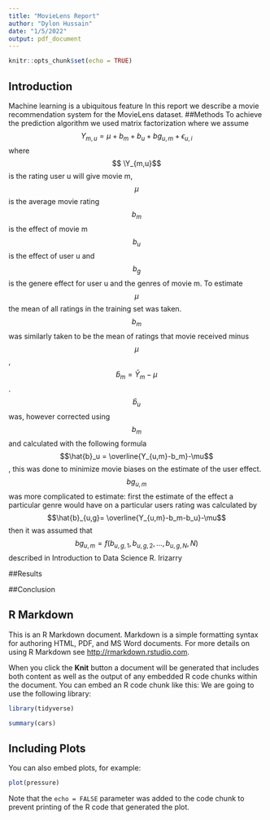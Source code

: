 ```yaml
---
title: "MovieLens Report"
author: "Dylon Hussain"
date: "1/5/2022"
output: pdf_document
---
```


```r
knitr::opts_chunk$set(echo = TRUE)
```
## Introduction
Machine learning is a ubiquitous feature  In this report we describe a movie recommendation system for the MovieLens dataset.
##Methods
To achieve the prediction algorithm we used matrix factorization where we assume
$$ Y_{m,u} = \mu + b_m + b_u + bg_{u,m} + \epsilon_{u,i} $$ where $$ \Y_{m,u}$$ is the  rating user u will give movie m, $$\mu$$ is the average movie rating $$b_m$$ is the effect of movie m $$b_u$$ is the effect of user u and $$b_g$$ is the genere effect for user u and the genres of movie m. To estimate $$\mu$$ the mean of all ratings in the training set was taken. $$b_m$$ was similarly taken to be the mean of ratings that movie received minus $$\mu$$, $$\hat{b}_m = \bar{Y}_m -\mu$$. $$\hat{b}_u$$ was, however corrected using $$b_m$$ and calculated with the following formula $$\hat{b}_u =  \overline{Y_{u,m}-b_m}-\mu$$, this was done to minimize movie biases on the estimate of the user effect. $$bg_{u,m}$$ was more complicated to estimate: first the estimate of the effect a particular genre would have on a particular users rating was calculated by $$\hat{b}_{u,g}= \overline{Y_{u,m}-b_m-b_u}-\mu$$ then it was assumed that $$bg_{u,m} = f(b_{u,g,1},b_{u,g,2}, ..., b_{u,g,N},N)$$
described in Introduction to Data Science R. Irizarry

##Results

##Conclusion


## R Markdown

This is an R Markdown document. Markdown is a simple formatting syntax for authoring HTML, PDF, and MS Word documents. For more details on using R Markdown see <http://rmarkdown.rstudio.com>.

When you click the **Knit** button a document will be generated that includes both content as well as the output of any embedded R code chunks within the document. You can embed an R code chunk like this:
We are going to use the following library:

```r
library(tidyverse)
```

```r
summary(cars)
```

## Including Plots

You can also embed plots, for example:

```r
plot(pressure)
```

Note that the `echo = FALSE` parameter was added to the code chunk to prevent printing of the R code that generated the plot.
